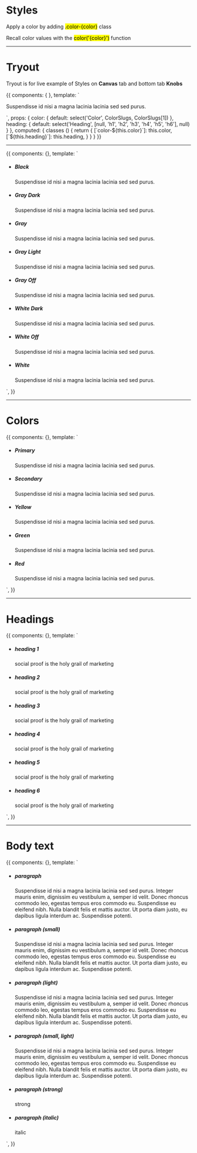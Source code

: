 

<Meta title='4. Typography|Styles' />


# Styles

Apply a color by adding <mark>.color-{color}</mark> class

Recall color values with the <mark>color('{color}')</mark> function

<hr />

# Tryout

Tryout is for live example of Styles on **Canvas** tab and bottom tab **Knobs**

<Story name='Tryout'>
  {{
    components: { },
    template: `<p :class="classes">
      Suspendisse id nisi a magna lacinia lacinia sed sed purus.
    </p>`,
    props: {
      color: {
        default: select('Color', ColorSlugs, ColorSlugs[1])
      },
      heading: {
        default: select('Heading', [null, 'h1', 'h2', 'h3', 'h4', 'h5', 'h6'], null)
      }
    },
    computed: {
      classes () {
        return {
          [`color-${this.color}`]: this.color,
          [`${this.heading}`]: this.heading,
        }
      }
    }
  }}
</Story>

<hr />

<Preview>
  <Story name='Grayscale'>
    {{
      components: {},
      template: `<ul class="docs__simple-list">
        <li>
          <h5>Black</h5>
          <p class="color-black">Suspendisse id nisi a magna lacinia lacinia sed sed purus.</p>
        </li>
        <li>
          <h5>Gray Dark</h5>
          <p class="color-gray-dark">Suspendisse id nisi a magna lacinia lacinia sed sed purus.</p>
        </li>
        <li>
          <h5>Gray</h5>
          <p class="color-gray">Suspendisse id nisi a magna lacinia lacinia sed sed purus.</p>
        </li>
        <li>
          <h5>Gray Light</h5>
          <p class="color-gray-light">Suspendisse id nisi a magna lacinia lacinia sed sed purus.</p>
        </li>
        <li>
          <h5>Gray Off</h5>
          <p class="color-gray-off">Suspendisse id nisi a magna lacinia lacinia sed sed purus.</p>
        </li>
        <li>
          <h5>White Dark</h5>
          <p class="color-white-dark">Suspendisse id nisi a magna lacinia lacinia sed sed purus.</p>
        </li>
        <li>
          <h5>White Off</h5>
          <p class="color-white-off">Suspendisse id nisi a magna lacinia lacinia sed sed purus.</p>
        </li>
        <li>
          <h5>White</h5>
          <p class="color-white">Suspendisse id nisi a magna lacinia lacinia sed sed purus.</p>
        </li>
      </ul>`,
    }}
  </Story>
</Preview>

<hr/>


# Colors

<Preview>
  <Story name='Colors'>
    {{
      components: {},
      template: `<ul class="docs__simple-list">
        <li>
          <h5>Primary</h5>
          <p class="color-primary">Suspendisse id nisi a magna lacinia lacinia sed sed purus.</p>
        </li>
        <li>
          <h5>Secondary</h5>
          <p class="color-secondary">Suspendisse id nisi a magna lacinia lacinia sed sed purus.</p>
        </li>
        <li>
          <h5>Yellow</h5>
          <p class="color-yellow">Suspendisse id nisi a magna lacinia lacinia sed sed purus.</p>
        </li>
        <li>
          <h5>Green</h5>
          <p class="color-green">Suspendisse id nisi a magna lacinia lacinia sed sed purus.</p>
        </li>
        <li>
          <h5>Red</h5>
          <p class="color-red">Suspendisse id nisi a magna lacinia lacinia sed sed purus.</p>
        </li>
      </ul>`,
    }}
  </Story>
</Preview>

<hr/>


# Headings

<Preview>
  <Story name='Headings'>
    {{
      components: {},
      template: `<ul class="docs__simple-list">
        <li>
          <h5>heading 1</h5>
          <p class="h1">social proof is the holy grail of marketing</p>
        </li>
        <li>
          <h5>heading 2</h5>
          <p class="h2">social proof is the holy grail of marketing</p>
        </li>
        <li>
          <h5>heading 3</h5>
          <p class="h3">social proof is the holy grail of marketing</p>
        </li>
        <li>
          <h5>heading 4</h5>
          <p class="h4">social proof is the holy grail of marketing</p>
        </li>
        <li>
          <h5>heading 5</h5>
          <p class="h5">social proof is the holy grail of marketing</p>
        </li>
        <li>
          <h5>heading 6</h5>
          <p class="h6">social proof is the holy grail of marketing</p>
        </li>
      </ul>`,
    }}
  </Story>
</Preview>

<hr/>


# Body text

<Preview>
  <Story name='Body text'>
    {{
      components: {},
      template: `<ul class="docs__simple-list">
        <li>
          <h5>paragraph</h5>
          <p>
            Suspendisse id nisi a magna lacinia lacinia sed sed purus. Integer mauris enim, dignissim eu vestibulum a, semper id velit. Donec rhoncus commodo leo, egestas tempus eros commodo eu. Suspendisse eu eleifend nibh. Nulla blandit felis
            et mattis auctor. Ut porta diam justo, eu dapibus ligula interdum ac. Suspendisse potenti.
          </p>
        </li>
        <li>
          <h5>paragraph (small)</h5>
          <p class="fs-zeta">
            Suspendisse id nisi a magna lacinia lacinia sed sed purus. Integer mauris enim, dignissim eu vestibulum a, semper id velit. Donec rhoncus commodo leo, egestas tempus eros commodo eu. Suspendisse eu eleifend nibh. Nulla blandit felis
            et mattis auctor. Ut porta diam justo, eu dapibus ligula interdum ac. Suspendisse potenti.
          </p>
        </li>
        <li>
          <h5>paragraph (light)</h5>
          <p class="color-gray-light">
            Suspendisse id nisi a magna lacinia lacinia sed sed purus. Integer mauris enim, dignissim eu vestibulum a, semper id velit. Donec rhoncus commodo leo, egestas tempus eros commodo eu. Suspendisse eu eleifend nibh. Nulla blandit felis
            et mattis auctor. Ut porta diam justo, eu dapibus ligula interdum ac. Suspendisse potenti.
          </p>
        </li>
        <li>
          <h5>paragraph (small, light)</h5>
          <p class="fs-zeta color-gray-light">
            Suspendisse id nisi a magna lacinia lacinia sed sed purus. Integer mauris enim, dignissim eu vestibulum a, semper id velit. Donec rhoncus commodo leo, egestas tempus eros commodo eu. Suspendisse eu eleifend nibh. Nulla blandit felis
            et mattis auctor. Ut porta diam justo, eu dapibus ligula interdum ac. Suspendisse potenti.
          </p>
        </li>
        <li>
          <h5>paragraph (strong)</h5>
          <p class="font-bold">strong</p>
        </li>
        <li>
          <h5>paragraph (italic)</h5>
          <p class="text-italic">italic</p>
        </li>
      </ul>`,
    }}
  </Story>
</Preview>




